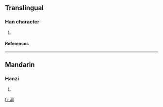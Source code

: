 ==Translingual==
===Han character===
{{Han char|rn=85|rad=水|as=07|sn=10|four=3712<sub>0</sub>|canj=水月金口 (EBCR)}}
# {{defn|Han|sort=水07}}
====References====
{{Han ref|kx=0625.200|dkj=17509|dj=1027.060|hdz=31625.050|uh=6D7B|ud=28027|bh=D266|bd=53862}}

----
==Mandarin==
===Hanzi===
{{cmn-hanzi|pin=[[wěng]] (weng3)|wg=weng<sup>3</sup>}}
# {{defn|Mandarin}}

[[fr:浻]]
